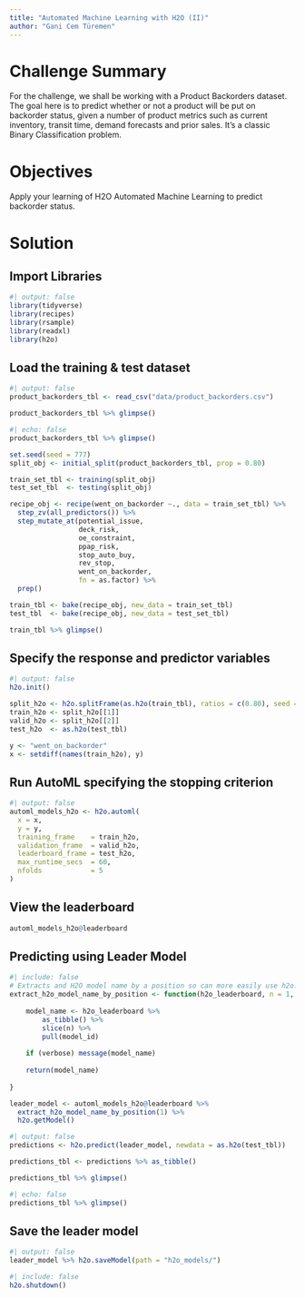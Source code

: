 ```yaml
---
title: "Automated Machine Learning with H2O (II)"
author: "Gani Cem Türemen"
---
```


# Challenge Summary

For the challenge, we shall be working with a Product Backorders dataset. The goal here is to predict whether or not a product will be put on backorder status, given a number of product metrics such as current inventory, transit time, demand forecasts and prior sales. It’s a classic Binary Classification problem.

# Objectives

Apply your learning of H2O Automated Machine Learning to predict backorder status.

# Solution

## Import Libraries

```r
#| output: false
library(tidyverse)
library(recipes)
library(rsample)
library(readxl)
library(h2o)
```

## Load the training & test dataset

```r
#| output: false
product_backorders_tbl <- read_csv("data/product_backorders.csv")

product_backorders_tbl %>% glimpse()
```

```r
#| echo: false
product_backorders_tbl %>% glimpse()
```

```r
set.seed(seed = 777)
split_obj <- initial_split(product_backorders_tbl, prop = 0.80)

train_set_tbl <- training(split_obj)
test_set_tbl  <- testing(split_obj)
```

```r
recipe_obj <- recipe(went_on_backorder ~., data = train_set_tbl) %>% 
  step_zv(all_predictors()) %>% 
  step_mutate_at(potential_issue,
                 deck_risk,
                 oe_constraint,
                 ppap_risk,
                 stop_auto_buy,
                 rev_stop,
                 went_on_backorder,
                 fn = as.factor) %>% 
  prep()

train_tbl <- bake(recipe_obj, new_data = train_set_tbl)
test_tbl  <- bake(recipe_obj, new_data = test_set_tbl)

train_tbl %>% glimpse()
```

## Specify the response and predictor variables

```r
#| output: false
h2o.init()

split_h2o <- h2o.splitFrame(as.h2o(train_tbl), ratios = c(0.80), seed = 767)
train_h2o <- split_h2o[[1]]
valid_h2o <- split_h2o[[2]]
test_h2o  <- as.h2o(test_tbl)

y <- "went_on_backorder"
x <- setdiff(names(train_h2o), y)
```
    
## Run AutoML specifying the stopping criterion

```r
#| output: false
automl_models_h2o <- h2o.automl(
  x = x,
  y = y,
  training_frame    = train_h2o,
  validation_frame  = valid_h2o,
  leaderboard_frame = test_h2o,
  max_runtime_secs  = 60,
  nfolds            = 5 
)
```

## View the leaderboard

```r
automl_models_h2o@leaderboard
```

## Predicting using Leader Model

```r
#| include: false
# Extracts and H2O model name by a position so can more easily use h2o.getModel()
extract_h2o_model_name_by_position <- function(h2o_leaderboard, n = 1, verbose = T) {
    
    model_name <- h2o_leaderboard %>%
        as_tibble() %>%
        slice(n) %>%
        pull(model_id)
    
    if (verbose) message(model_name)
    
    return(model_name)
    
}
```

```r
leader_model <- automl_models_h2o@leaderboard %>% 
  extract_h2o_model_name_by_position(1) %>% 
  h2o.getModel()
```

```r
#| output: false
predictions <- h2o.predict(leader_model, newdata = as.h2o(test_tbl))

predictions_tbl <- predictions %>% as_tibble()

predictions_tbl %>% glimpse()
```

```r
#| echo: false
predictions_tbl %>% glimpse()
```

## Save the leader model

```r
#| output: false
leader_model %>% h2o.saveModel(path = "h2o_models/")
```

```r
#| include: false
h2o.shutdown()
```

